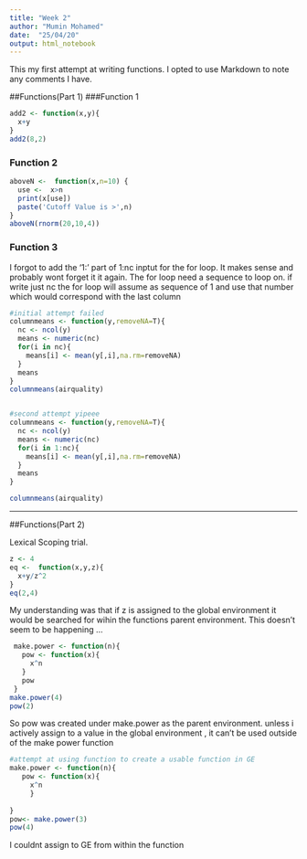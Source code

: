 ```yaml
---
title: "Week 2"
author: "Mumin Mohamed"
date:  "25/04/20"
output: html_notebook
---
```


This my first attempt at writing functions. I opted to use Markdown to note any comments I have.

##Functions(Part 1)
###Function 1 

```r
add2 <- function(x,y){
  x+y
}
add2(8,2)
```
### Function 2 
```r
aboveN <-  function(x,n=10) {
  use <-  x>n
  print(x[use])
  paste('Cutoff Value is >',n)
}
aboveN(rnorm(20,10,4))
```

### Function 3
I forgot to add the '1:' part of 1:nc   inptut for the for loop. It makes sense and probably wont forget it it again. The for loop need a sequence to loop on. if  write just nc the for loop will assume as sequence of 1 and use that number which would correspond with the last column
```r
#initial attempt failed
columnmeans <- function(y,removeNA=T){
  nc <- ncol(y)
  means <- numeric(nc)
  for(i in nc){
    means[i] <- mean(y[,i],na.rm=removeNA)
  }
  means
}
columnmeans(airquality)


#second attempt yipeee
columnmeans <- function(y,removeNA=T){
  nc <- ncol(y)
  means <- numeric(nc)
  for(i in 1:nc){
    means[i] <- mean(y[,i],na.rm=removeNA)
  }
  means
}

columnmeans(airquality)

```

***
##Functions(Part 2)

Lexical Scoping trial. 
```r
z <- 4
eq <-  function(x,y,z){
  x+y/z^2
}
eq(2,4)
```
My understanding was that if z is assigned to the global environment it would be searched for wihin the functions parent environment. This doesn't seem to be happening ...

```r
 make.power <- function(n){
   pow <- function(x){
     x^n
   }
   pow
 }
make.power(4)
pow(2)
```
So pow was created under make.power as the parent environment. unless i actively assign to a value in the global environment , it  can't be used outside of the make power function
```r
#attempt at using function to create a usable function in GE
make.power <- function(n){
   pow <- function(x){
     x^n
     }
  
}
pow<- make.power(3)
pow(4)

```
I couldnt assign to GE from within the function



